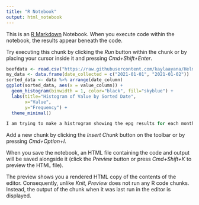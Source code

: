 ```yaml
---
title: "R Notebook"
output: html_notebook
---
```


This is an [R Markdown](http://rmarkdown.rstudio.com) Notebook. When you execute code within the notebook, the results appear beneath the code. 

Try executing this chunk by clicking the *Run* button within the chunk or by placing your cursor inside it and pressing *Cmd+Shift+Enter*. 

```r
beefdata <- read.csv("https://raw.githubusercontent.com/kaylaayana/Helminth-Data/refs/heads/main/beefcow_masterfile.csv", header = TRUE)
my_data <- data.frame(date_collected = c("2021-01-01", "2021-01-02"))
sorted_data <- data %>% arrange(date_column)
ggplot(sorted_data, aes(x = value_column)) +
  geom_histogram(binwidth = 1, color="black", fill="skyblue") + 
  labs(title="Histogram of Value by Sorted Date",
       x="Value",
       y="Frequency") +
  theme_minimal()

I am trying to make a histrogram showing the epg results for each month. I got stuck at an error message at data %>% arrange(date_column).
```

Add a new chunk by clicking the *Insert Chunk* button on the toolbar or by pressing *Cmd+Option+I*.

When you save the notebook, an HTML file containing the code and output will be saved alongside it (click the *Preview* button or press *Cmd+Shift+K* to preview the HTML file). 

The preview shows you a rendered HTML copy of the contents of the editor. Consequently, unlike *Knit*, *Preview* does not run any R code chunks. Instead, the output of the chunk when it was last run in the editor is displayed.

